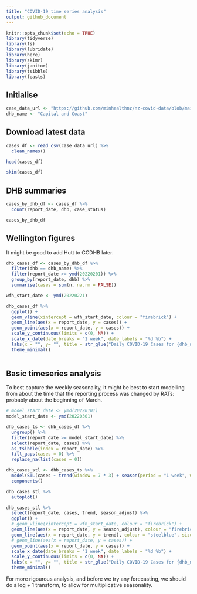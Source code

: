 ```yaml
---
title: "COVID-19 time series analysis"
output: github_document
---
```


```r
knitr::opts_chunk$set(echo = TRUE)
library(tidyverse)
library(fs)
library(lubridate)
library(here)
library(skimr)
library(janitor)
library(tsibble)
library(feasts)
```

## Initialise

```r
case_data_url <- "https://github.com/minhealthnz/nz-covid-data/blob/main/cases/covid-cases.csv?raw=true"
dhb_name <- "Capital and Coast"
```

## Download latest data

```r
cases_df <- read_csv(case_data_url) %>% 
  clean_names()

head(cases_df)

skim(cases_df)

```

## DHB summaries

```r

cases_by_dhb_df <- cases_df %>% 
  count(report_date, dhb, case_status)

cases_by_dhb_df

```

## Wellington figures

It might be good to add Hutt to CCDHB later.

```r
dhb_cases_df <- cases_by_dhb_df %>% 
  filter(dhb == dhb_name) %>% 
  filter(report_date >= ymd(20220201)) %>% 
  group_by(report_date, dhb) %>% 
  summarise(cases = sum(n, na.rm = FALSE))

wfh_start_date <- ymd(20220221)

dhb_cases_df %>%
  ggplot() +
  geom_vline(xintercept = wfh_start_date, colour = "firebrick") +
  geom_line(aes(x = report_date, y = cases)) +
  geom_point(aes(x = report_date, y = cases)) +
  scale_y_continuous(limits = c(0, NA)) +
  scale_x_date(date_breaks = "1 week", date_labels = "%d %b") +
  labs(x = "", y= "", title = str_glue("Daily COVID-19 Cases for {dhb_name} DHB")) +
  theme_minimal()
  
```

## Basic timeseries analysis

To best capture the weekly seasonality, it might be best to start modelling from about the time that the reporting process was changed by RATs: probably about the beginning of March.

```r

# model_start_date <- ymd(20220101)
model_start_date <- ymd(20220301)

dhb_cases_ts <- dhb_cases_df %>% 
  ungroup() %>% 
  filter(report_date >= model_start_date) %>% 
  select(report_date, cases) %>% 
  as_tsibble(index = report_date) %>% 
  fill_gaps(cases = 0) %>% 
  replace_na(list(cases = 0))

dhb_cases_stl <- dhb_cases_ts %>% 
  model(STL(cases ~ trend(window = 7 * 3) + season(period = "1 week", window = Inf))) %>% 
  components()

dhb_cases_stl %>% 
  autoplot()

```

```r

dhb_cases_stl %>% 
  select(report_date, cases, trend, season_adjust) %>% 
  ggplot() +
  # geom_vline(xintercept = wfh_start_date, colour = "firebrick") +
  geom_line(aes(x = report_date, y = season_adjust), colour = "firebrick", size = 1) +
  geom_line(aes(x = report_date, y = trend), colour = "steelblue", size = 1) +
  # geom_line(aes(x = report_date, y = cases)) +
  geom_point(aes(x = report_date, y = cases)) +
  scale_x_date(date_breaks = "1 week", date_labels = "%d %b") +
  scale_y_continuous(limits = c(0, NA)) +
  labs(x = "", y= "", title = str_glue("Daily COVID-19 Cases for {dhb_name} DHB")) +
  theme_minimal()

```

For more rigourous analysis, and before we try any forecasting, we should do a log + 1 transform, to allow for multiplicative seasonality.